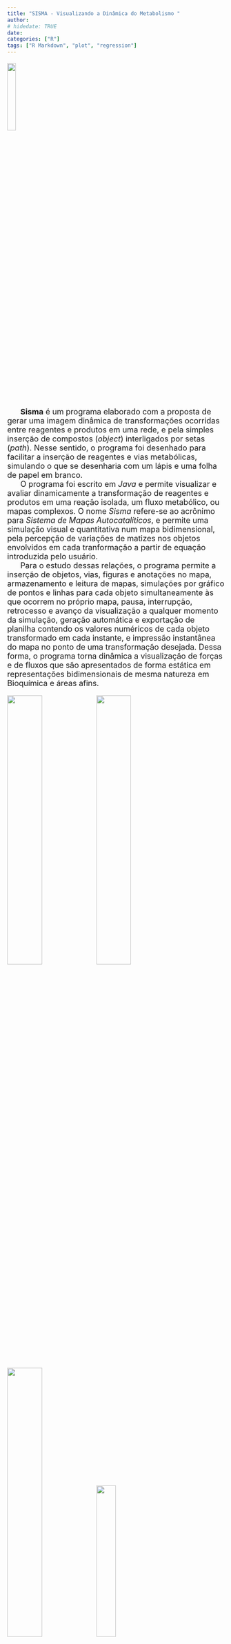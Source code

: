 ```yaml
---
title: "SISMA - Visualizando a Dinâmica do Metabolismo "
author: 
# hidedate: TRUE
date:  
categories: ["R"]
tags: ["R Markdown", "plot", "regression"]
---
```


<font size="4">

![ ](logo_sisma.png){width=20%}

|       **Sisma** é um programa elaborado com a proposta de gerar uma imagem dinâmica de transformações ocorridas entre reagentes e produtos em uma rede, e pela simples inserção de compostos (*object*) interligados por setas (*path*). Nesse sentido, o programa foi desenhado para facilitar a inserção de reagentes e vias metabólicas, simulando o que se desenharia com um lápis e uma folha de papel em branco. 

|       O programa foi escrito em *Java* e permite visualizar e avaliar dinamicamente a transformação de reagentes e produtos em uma reação isolada, um fluxo metabólico, ou mapas complexos. O nome *Sisma* refere-se ao acrônimo para *Sistema de Mapas Autocatalíticos*, e permite uma simulação visual e quantitativa num mapa bidimensional, pela percepção de variações de matizes nos objetos envolvidos em cada tranformação a partir de equação introduzida pelo usuário.

|       Para o estudo dessas relações, o programa permite a inserção de objetos, vias, figuras e anotações no mapa, armazenamento e leitura de mapas, simulações por gráfico de pontos e linhas para cada objeto simultaneamente às que ocorrem no próprio mapa, pausa, interrupção, retrocesso e avanço da visualização a qualquer momento da simulação, geração automática e exportação de planilha contendo os valores numéricos de cada objeto transformado em cada instante, e impressão instantânea do mapa no ponto de uma transformação desejada. Dessa forma, o programa torna dinâmica a visualização de forças e de fluxos que são apresentados de forma estática em representações bidimensionais de mesma natureza em Bioquímica e áreas afins. 

![ ](estacion.png){width=40%}
![ ](RP1.png){width=40%}
![ ](rede.png){width=40%}
![ ](achase.png){width=30%}

## Download ##

|       O arquivo comprimido contendo o programa pode ser obtido neste [link](.\Sisma.zip)

## Dica rápida de uso ! ##
|       Para utilizar o **Sisma** baixe o arquivo do link acima e descompacte-o no seu PC. Não requer instalação, apenas [*JAVA*](https://www.java.com/pt-BR/download/manual.jsp). Para executá-lo, vá para a pasta "dist" e clique no arquivo de Java (*"Sisma_Realese_1.jar"*).

## Tutorial ##

|       Para inserir *objetos* e *caminhos* no **Sisma**, e elaborar reações, cadeias ou redes metabólicas dinâmicas, pode-se seguir esse [tutorial](.\sisma_all.pdf). 

## Exemplos de Mapas do Sisma ##

[Condição de Briggs-Haldane do estado estacionário](.\mapas\briggsHald.sis)

[Efeito de Vm e Km](.\mapas\Vm_Km.sis)

[Efeito do teor de enzima](.\mapas\conc_enz.sis)

[Inibição por substrato](.\mapas\inib_substr.sis)

[Equilíbrio T-R em enzima](.\mapas\eqTR.sis)

[Ajuste induzido](.\mapas\ajuste_induzido.sis)

[Efetor alostérico negativo](.\mapas\efetor_neg.sis)

[Efetor alostérico positivo](.\mapas\efetor_pos.sis)

[Glicólise](.\mapas\glicolise.sis)

[Metabolismo de carboidratos](.\mapas\mapaCHO.sis)

[Beta-oxidação de ácidos graxos](.\mapas\betaoxid.sis)

[Mapa Metabólico](.\mapas\mapaMetab.sis)
 


</font>


